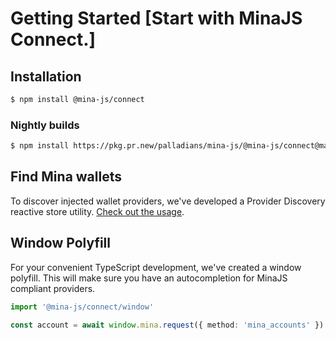 # Getting Started [Start with MinaJS Connect.]

## Installation

```sh
$ npm install @mina-js/connect
```

### Nightly builds

```sh
$ npm install https://pkg.pr.new/palladians/mina-js/@mina-js/connect@main
```

## Find Mina wallets

To discover injected wallet providers, we've developed a Provider Discovery reactive store utility. [Check out the usage](/connect/provider-discovery).

## Window Polyfill

For your convenient TypeScript development, we've created a window polyfill. This will make sure you have an autocompletion for MinaJS compliant providers.

```ts
import '@mina-js/connect/window'

const account = await window.mina.request({ method: 'mina_accounts' })
```
